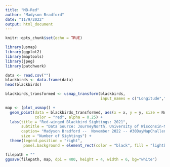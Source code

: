 ```yaml
---
title: "MB-Red"
author: "Madyson Bradford"
date: "11/9/2022"
output: html_document
---
```


```r
knitr::opts_chunk$set(echo = TRUE)
```

```r
library(usmap)
library(ggplot2)
library(maptools)
library(jpeg)
library(patchwork)  

data <- read.csv("")
blackbirds <- data.frame(data)
head(blackbirds)

blackbirds_transformed <- usmap_transform(blackbirds,
                                          input_names = c("Longitude","Latitude"))

map <- (plot_usmap() +
  geom_point(data = blackbirds_transformed, aes(x = x, y = y, size = Number),
             color = "red", alpha = 0.25) +
  labs(title = "Red-winged Blackbird Sightings: 2021",
       subtitle = "Data Source: JourneyNorth, University of Wisconsin-Madison Arboretum",
       caption= "Madyson Bradford --  November 2022 -- #30DayMapChallenge\nDay 11: Colour Friday: Red",
       size = "Number of Sightings") +
  theme(legend.position = "right",
        panel.background = element_rect(color = "black", fill = "lightblue")))

filepath = ""
ggsave(filepath, map, dpi = 400, height = 4, width = 6, bg="white")

```


